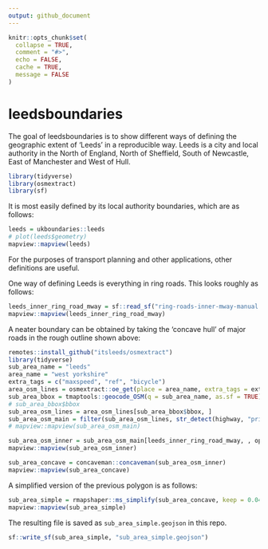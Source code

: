 ```yaml
---
output: github_document
---
```


<!-- README.md is generated from README.Rmd. Please edit that file -->

```r
knitr::opts_chunk$set(
  collapse = TRUE,
  comment = "#>",
  echo = FALSE,
  cache = TRUE,
  message = FALSE
)
```

# leedsboundaries

<!-- badges: start -->
<!-- badges: end -->

The goal of leedsboundaries is to show different ways of defining the geographic extent of 'Leeds' in a reproducible way.
Leeds is a city and local authority in the North of England, North of Sheffield, South of Newcastle, East of Manchester and West of Hull.

<!-- To reproduce this document you must have a recent version of R and the following packages loaded: -->

```r
library(tidyverse)
library(osmextract)
library(sf)
```


It is most easily defined by its local authority boundaries, which are as follows:

```r
leeds = ukboundaries::leeds
# plot(leeds$geometry)
mapview::mapview(leeds)
```

For the purposes of transport planning and other applications, other definitions are useful.

One way of defining Leeds is everything in ring roads.
This looks roughly as follows:

```r
leeds_inner_ring_road_mway = sf::read_sf("ring-roads-inner-mway-manual.geojson")
mapview::mapview(leeds_inner_ring_road_mway)
```

A neater boundary can be obtained by taking the 'concave hull' of major roads in the rough outline shown above:

```r
remotes::install_github("itsleeds/osmextract")
library(tidyverse)
sub_area_name = "leeds"
area_name = "west yorkshire"
extra_tags = c("maxspeed", "ref", "bicycle")
area_osm_lines = osmextract::oe_get(place = area_name, extra_tags = extra_tags)
sub_area_bbox = tmaptools::geocode_OSM(q = sub_area_name, as.sf = TRUE)
# sub_area_bbox$bbox
sub_area_osm_lines = area_osm_lines[sub_area_bbox$bbox, ]
sub_area_osm_main = filter(sub_area_osm_lines, str_detect(highway, "pri|sec|trunk|round|motor"))
# mapview::mapview(sub_area_osm_main)
```

```r
sub_area_osm_inner = sub_area_osm_main[leeds_inner_ring_road_mway, , op = sf::st_within]
mapview::mapview(sub_area_osm_inner)
```

```r
sub_area_concave = concaveman::concaveman(sub_area_osm_inner)
mapview::mapview(sub_area_concave)
```

A simplified version of the previous polygon is as follows:

```r
sub_area_simple = rmapshaper::ms_simplify(sub_area_concave, keep = 0.04)
mapview::mapview(sub_area_simple)
```

The resulting file is saved as `sub_area_simple.geojson` in this repo.

```r
sf::write_sf(sub_area_simple, "sub_area_simple.geojson")
```


